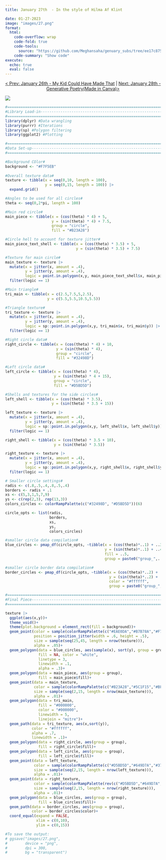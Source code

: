 ```yaml
---
title: January 27th  - In the style of Hilma Af Klint

date: 01-27-2023
image: "images/27.png"
format:
  html:
    code-overflow: wrap
    code-fold: true
    code-tools:
      source: "https://github.com/Meghansaha/genuary_subs/tree/ee17c875f979a9647d1ecc697171d751b5e73198/year/submissions/2023/scripts/27_hilma_af_klint.R"
    code-summary: "Show code"
execute:
  echo: true
  eval: false
---
```


<center>[\< Prev: January 26th - My Kid Could Have Made That](day_26.qmd) \| [Next: January 28th - Generative Poetry(Made in Canva)\>](day_28.qmd)</center>

![](images/27.png){fig-alt="A generative image with a big red circle in the center, a black triangle with random white lines in the center of the red circle. A partial big green circle in the top left corner of the image with 3 smaller green circles descending in size to the right. In the bottom right corner is a partial big blue circle, with three smaller blue circles to the left of it in descending size." fig-align="center"}

```r
#=============================================================================#
#Library Load-in---------------------------------------------------------------
#=============================================================================#
library(dplyr) #Data wrangling
library(purrr) #Iterations
library(sp) #Polygon filtering
library(ggplot2) #Plotting

#=============================================================================#
#Data Set-up-------------------------------------------------------------------
#=============================================================================#

#Background COlor#
background <- "#F7F5EB"
  
#Overall texture data#
texture <- tibble(x = seq(0,10, length = 100),
                  y = seq(0,15, length = 100)) |>
  expand.grid()

#Angles to be used for all circles#
theta <- seq(0,2*pi, length = 100)

#Main red circle#
main_piece <- tibble(x = (cos(theta) * 4) + 5,
                     y = (sin(theta) * 4) + 7.5,
                     group = "circle",
                     fill = "#B23A28")

#Circle hell to account for texture jitter#
main_piece_text_shell <- tibble(x = (cos(theta) * 3.5) + 5,
                                y = (sin(theta) * 3.5) + 7.5)

#Texture for main circle#
main_texture <- texture |>
  mutate(x = jitter(x, amount = .4),
         y = jitter(y, amount = .4),
         logic = point.in.polygon(x,y, main_piece_text_shell$x, main_piece_text_shell$y)) |>
  filter(logic == 1)

#Main triangle#
tri_main <- tibble(x = c(2.5,7.5,5,2.5),
                   y = c(5.5,5.5,10.5,5.5)) 

#Triangle texture#
tri_texture <- texture |>
  mutate(x = jitter(x, amount = .4),
         y = jitter(y, amount = .4),
         logic = sp::point.in.polygon(x,y, tri_main$x, tri_main$y)) |>
  filter(logic == 1)

#Right circle data#
right_circle <- tibble(x = (cos(theta) * 4) + 10,
                       y = (sin(theta) * 4),
                       group = "circle",
                       fill = "#32498D")

#Left circle data#
left_circle <- tibble(x = (cos(theta) * 4),
                      y = (sin(theta) * 4 + 15),
                      group = "circle",
                      fill = "#D5BD5D")

#Shells and textures for the side circles#
left_shell <- tibble(x = (cos(theta) * 3.5),
                     y = (sin(theta) * 3.5 + 15))

left_texture <- texture |>
  mutate(x = jitter(x, amount = .4),
         y = jitter(y, amount = .4),
         logic = sp::point.in.polygon(x,y, left_shell$x, left_shell$y)) |>
  filter(logic == 1)

right_shell <- tibble(x = (cos(theta) * 3.5 + 10),
                      y = (sin(theta) * 3.5))

right_texture <- texture |>
  mutate(x = jitter(x, amount = .4),
         y = jitter(y, amount = .4),
         logic = sp::point.in.polygon(x,y, right_shell$x, right_shell$y)) |>
  filter(logic == 1)

# Smaller circle settings#
radis <- c(.8,.5,.4,.8,.5,.4)
borders <- radis + .1
xs <- c(5,3,1,5,7,9)
ys <- c(rep(2,3), rep(13,3))
colors_circles <- colorRampPalette(c("#32498D", "#D5BD5D"))(6)

circle_opts <- list(radis,
                    borders,
                    xs,
                    ys,
                    colors_circles)

#smaller circle data compilation#
blue_circles <- pmap_df(circle_opts, ~tibble(x = (cos(theta)*..1) + ..3,
                                             y = (sin(theta)*..1) + ..4,
                                             fill = ..5,
                                             group = paste0("group_",..5)))

#smaller circle border data compilation#
border_circles <- pmap_df(circle_opts, ~tibble(x = (cos(theta)*..2) + ..3,
                                               y = (sin(theta)*..2) + ..4,
                                               color = "#ffffff",
                                               group = paste0("group_",..5,"circle")))

#=============================================================================#
#Final Piece-------------------------------------------------------------------
#=============================================================================#

texture |>
  ggplot(aes(x,y))+
  theme_void()+
  theme(plot.background = element_rect(fill = background))+
  geom_point(color = sample(colorRampPalette(c("#EAE0DA","#B7B78A","#F7F5EB"))(10),nrow(texture), replace = TRUE),
             position = position_jitter(width = .6, height = .5),
             size = sample(seq(25,45, length = nrow(texture))),
             alpha = .05)+
  geom_polygon(data = blue_circles, aes(sample(x), sort(y), group = group), 
               fill = NA, color = "white", 
               linetype = 3, 
               linewidth = .1, 
               alpha = .3)+
  geom_polygon(data = main_piece, aes(group = group), 
               fill = main_piece$fill)+
  geom_point(data = main_texture,
             color = sample(colorRampPalette(c("#B23A28","#5C1F15","#BF5836"))(10),nrow(main_texture), replace = TRUE),
             size = sample(seq(2,15, length = nrow(main_texture))),
             alpha = .01)+
  geom_polygon(data = tri_main, 
               fill = "#000000", 
               color = "#000000", 
               linewidth = 5, 
               linejoin = "mitre")+
  geom_path(data = tri_texture, aes(x,sort(y)), 
            color = "#ffffff", 
            alpha = .7, 
            linewidth = .1)+
  geom_polygon(data = right_circle, aes(group = group), 
               fill = right_circle$fill)+
  geom_polygon(data = left_circle, aes(group = group), 
               fill = left_circle$fill)+
  geom_point(data = left_texture,
             color = sample(colorRampPalette(c("#D5BD5D","#649D7A","#377B70", "#32498D"))(10),nrow(left_texture), replace = TRUE),
             size = sample(seq(2,15, length = nrow(left_texture))),
             alpha = .01)+
  geom_point(data = right_texture,
             color = sample(colorRampPalette(rev(c("#D5BD5D","#649D7A","#377B70", "#32498D")))(10),nrow(right_texture), replace = TRUE),
             size = sample(seq(2,15, length = nrow(right_texture))),
             alpha = .01)+
  geom_polygon(data = blue_circles, aes(group = group), 
               fill = blue_circles$fill)+
  geom_path(data = border_circles, aes(group = group), 
            color = border_circles$color)+
  coord_equal(expand = FALSE, 
              xlim = c(0,10), 
              ylim = c(0,15))

#To save the output:
# ggsave("images/27.png",
#        device = "png",
#        dpi = 300,
#        bg = "transparent")
```
